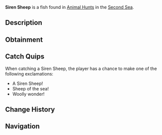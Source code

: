 {{FishInfobox
|image          = Siren Sheep.png
|rarity         = Limited
|event          = Animal Hunt
|sea            = Second Sea
|location       = [[Animals - Sea 2]]
|sublocation    = 
|sources        = Fishing Rod
|radar_location = 
|prog_speed     = -45
|xp             = 3100
|weather        = Windy
|time           = 
|season         = Winter
|bait           = Seaweed
|base_weight    = 800
|base_value     = 1200
|weight_range   = 500
|base_chance    = 25
|base_resil     = 35
}}
'''Siren Sheep''' is a {{Rarity|Limited}} fish found in [[Animal Hunt]]s in the [[Second Sea]].

== Description ==
{{Description|A woolly fish with a haunting bleat, drifting through misty waters.|Bestiary Entry}}

== Obtainment ==
{{Description|It baas where the wind howls over the waves.|Bestiary Hint}}
{{Fish Availability|
Animal Hunt/Second Sea
|top_rods      = 
North-Star Rod\154208.76\321878.59;
Magma Rod\135405.88\169624.63;
Steady Rod\129494.98\147490.35;
Frostfire Rod\119863.12\136519.99;
Krampus's Rod\106588.51\134196.89;
Carbon Rod\105990.77\322032.94;
Rapid Rod\48258.05\262116.19;
Free Spirit Rod\86067.07\226685.96;
Egg Rod\71694.89\203773.45;
Verdant Shear Rod\68983.79\196067.88;
Trident Rod\67688.68\157954.82;
Blazebringer Rod\67365.95\187375.12;
Ethereal Prism Rod\46847.11\133202.89;
Seraphic Rod\46049.44\130883.17;
No-Life Rod\45489.71\131224.92;
Rod Of The Exalted One\43514.73\121897.8;
Rod Of The Forgotten Fang\43241.13\123355.44;
Challenger's Rod\42643.5\124925.51;
Rod Of The Depths\42052.65\121318.73;
Volcanic Rod\40496.38\120526.48;
Depthseeker Rod\40397.47\122210.88;
Zeus Rod\40250.2\119793.77;
Avalanche Rod\39969.91\121118.55
|recommended   = Free Spirit Rod
}}

== Catch Quips ==
When catching a Siren Sheep, the player has a chance to make one of the following exclamations:
* A Siren Sheep!
* Sheep of the sea!
* Woolly wonder!

== Change History ==
{{Change History|{{subst:Current Version}}}}

== Navigation ==
{{Fish Navbox|Animals - Sea 2}}